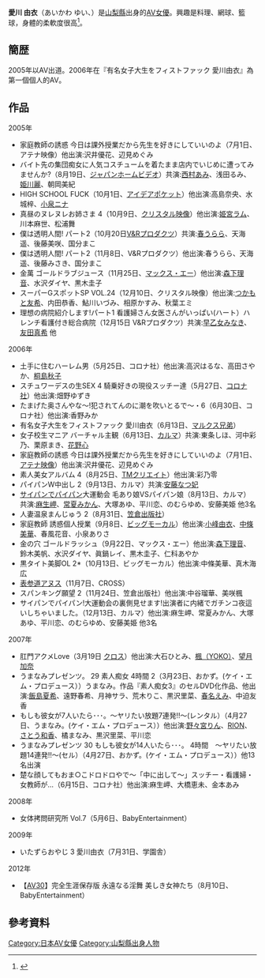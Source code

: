 {{AV女優|
|モデル名=愛川 由衣
|ふりがな=あいかわ ゆい
|画像ファイル=
|別名=
|愛称=
|生年=1982
|生月=1
|生日=7
|出身地={{JPN}}・[[山梨縣|山梨縣]]
|血液型=A
|時点=
|身長=160
|体重=
|バスト=87
|ウエスト=59
|ヒップ=88
|カップ=D70
|股下=
|靴=
|身体備考=
|ジャンル=[[日本成人影片|AV]]
|AV出演期間=2005年 - 
|活動備考=
|他の活動=
|その他=
}}
'''愛川 由衣'''（あいかわ ゆい、{{bd|1982年|1月7日|||catIdx=愛}}）是[[山梨縣|山梨縣]]出身的[[AV女優|AV女優]]。興趣是料理、網球、籃球，身體的柔軟度很高<ref name="dmm">{{cite web |url=http://actress.dmm.co.jp/-/detail/=/actress_id=14165/search=one/ |title=AV女優名鑑 |publisher=DMM |accessdate=2012-11-20 |archive-date=2016-03-05 |archive-url=https://web.archive.org/web/20160305013138/http://actress.dmm.co.jp/-/detail/=/actress_id=14165/search=one/ |dead-url=no }}</ref>。

== 簡歴 ==
2005年以AV出道。2006年在『有名女子大生をフィストファック 愛川由衣』為第一個個人的AV。

== 作品 ==
{{Untranslated-jargon}}

;2005年
* 家庭教師の誘惑 今日は課外授業だから先生を好きにしていいのよ（7月1日、アテナ映像）他出演:沢井優花、辺見めぐみ
* バイト先の集団痴女に人気コスチュームを着たまま店内でいじめに遭ってみませんか?（8月19日、[[ジャパンホームビデオ|ジャパンホームビデオ]]）共演:[[西村あみ|西村あみ]]、浅田るみ、[[姫川麗|姫川麗]]、朝岡美紀
* HIGH SCHOOL FUCK（10月1日、[[アイデアポケット|アイデアポケット]]）他出演:高島奈央、水城梓、[[小泉ニナ|小泉ニナ]]
* 真昼のヌレヌレお姉さま 4（10月9日、[[クリスタル映像|クリスタル映像]]）他出演:[[姫宮ラム|姫宮ラム]]、川本麻世、松浦舞
* 僕は透明人間! パート2（10月20日[[V&Rプロダクツ|V&Rプロダクツ]]）共演:[[春うらら_(AV女優)|春うらら]]、天海遥、後藤美咲、国分まこ
* 僕は透明人間! パート2（11月8日、V&Rプロダクツ）他出演:春うらら、天海遥、後藤みさき、国分まこ
* 金萬 ゴールドラブジュース（11月25日、[[マックス・エー|マックス・エー]]）他出演:[[森下理音|森下理音]]、水沢ダイヤ、黒木圭子
* スーパーGスポットSP VOL.24（12月10日、クリスタル映像）他出演:[[牧本千幸|つかもと友希]]、内田恭香、鮎川いづみ、相原かすみ、秋葉エミ 
* 理想の病院紹介します!パート1 看護婦さん女医さんがいっぱい(ハート）ハレンチ看護付き総合病院（12月15日 V&Rプロダクツ）共演:[[早乙女みなき|早乙女みなき]]、[[友田真希|友田真希]] 他

;2006年
* 土手に住むハーレム男（5月25日、コロナ社）他出演:高沢はるな、高田さやか、[[桐島秋子|桐島秋子]] 
* スチュワーデスの生SEX 4 騎乗好きの現役スッチー達（5月27日、[[コロナ社|コロナ社]]）他出演:畑野ゆずき
* たまげた奥さんやな～!犯されてんのに潮を吹いとるで～・6（6月30日、コロナ社）他出演:香野みか
* 有名女子大生をフィストファック 愛川由衣（6月13日、[[マルクス兄弟_(アダルトビデオ)|マルクス兄弟]]）
* 女子校生マニア バーチャル主観（6月13日、[[カルマ_(アダルトビデオ)|カルマ]]）共演:東条しほ、河中彩乃、栗原まき、[[花野心|花野心]]
* 家庭教師の誘惑 今日は課外授業だから先生を好きにしていいのよ（7月1日、[[アテナ映像|アテナ映像]]）他出演:沢井優花、辺見めぐみ
* 素人美女アルバム 4（8月25日、[[TMクリエイト|TMクリエイト]]）他出演:彩乃零
* パイパンW中出し 2（9月13日、カルマ）共演:[[真咲南朋|安藤なつ妃]]
* [[サイパン|サイパン]]でパイパン大運動会 毛あり娘VSパイパン娘（8月13日、カルマ）共演:[[麻生岬|麻生岬]]、[[常夏みかん|常夏みかん]]、大塚あゆ、平川恋、のむらゆめ、安藤美姫 他3名
* 人妻温泉まんじゅう 2（8月31日、[[笠倉出版社|笠倉出版社]]）
* 家庭教師 誘惑個人授業（9月8日、[[ビッグモーカル|ビッグモーカル]]）他出演:[[小峰由衣|小峰由衣]]、[[中條美華|中條美華]]、春風花音、小泉ありさ
* 金の穴 ゴールドラッシュ（9月22日、マックス・エー）他出演:[[森下理音|森下理音]]、鈴木美帆、水沢ダイヤ、眞鍋レイ、黒木圭子、仁科あやか
* 黒タイト美脚OL 2*（10月13日、ビッグモーカル）他出演:中條美華、真木海広
* [[表参道_(原宿)|表参道]]アヌス（11月7日、CROSS）
* スパンキング願望 2（11月24日、笠倉出版社）他出演:中谷瑠華、美咲楓
* サイパンでパイパン!大運動会の裏側見せます!出演者に内緒でガチンコ夜這いしちゃいました。（12月13日、カルマ）他出演:麻生岬、常夏みかん、大塚あゆ、平川恋、のむらゆめ、安藤美姫 他3名

;2007年
* 肛門アクメLove（3月19日 [[CROSS_(アダルトビデオ)|クロス]]）他出演:大石ひとみ、[[YOKO_(AV女優)|楓（YOKO）]]、[[望月加奈|望月加奈]] 
* うまなみプレゼンツ。 29 素人痴女 4時間 2（3月23日、おかず。(ケイ・エム・プロデュース））うまなみ。作品『素人痴女3』のセルDVD化作品、他出演:[[桜庭ハル|飯島夏希]]、遠野春希、月神サラ、荒木りこ、黒沢里菜、[[春名えみ|春名えみ]]、中迫友香
* もしも彼女が7人いたら･･･。～ヤリたい放題7連発!!～(レンタル）（4月27日、うまなみ。(ケイ・エム・プロデュース））他出演:[[野々宮りん|野々宮りん]]、[[二宮沙羅|RION]]、[[さとう和香|さとう和香]]、橘まなみ、黒沢里菜、平川恋
* うまなみプレゼンツ 30 もしも彼女が14人いたら･･･。 4時間　～ヤリたい放題14連発!!～(セル）（4月27日、おかず。(ケイ・エム・プロデュース））他13名出演
* 楚な顔してもおま○こドロドロやで～「中に出して～」スッチー・看護婦・女教師が…（6月15日、コロナ社）他出演:麻生岬、大橋恵未、金本あみ

;2008年
* 女体拷問研究所 Vol.7（5月6日、BabyEntertainment）

;2009年
* いたずらおやじ 3 愛川由衣（7月31日、学園舎）

;2012年
* 【[[AV30|AV30]]】完全生涯保存版 永遠なる淫舞 美しき女神たち（8月10日、BabyEntertainment）

== 參考資料 ==
{{Reflist}}

{{DEFAULTSORT:Aikawa Yui}}
[[Category:日本AV女優|Category:日本AV女優]]
[[Category:山梨縣出身人物|Category:山梨縣出身人物]]